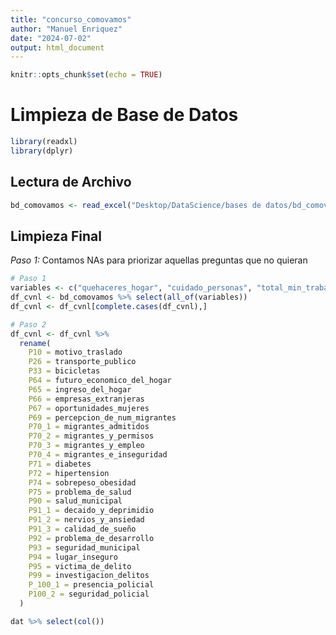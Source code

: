 ```yaml
---
title: "concurso_comovamos"
author: "Manuel Enriquez"
date: "2024-07-02"
output: html_document
---
```


```r
knitr::opts_chunk$set(echo = TRUE)
```

# Limpieza de Base de Datos
```r
library(readxl)
library(dplyr)
```

## Lectura de Archivo
```r
bd_comovamos <- read_excel("Desktop/DataScience/bases de datos/bd_comovamos.xlsx", sheet = "eav2023")
```
## Limpieza Final

*Paso 1:* Contamos NAs para priorizar aquellas preguntas que no quieran 

```r
# Paso 1
variables <- c("quehaceres_hogar", "cuidado_personas", "total_min_trabajo_rem_y_norem","P10","P26","P34","P38_1", "P38_2", "P38_3", "P38_4", "P38_5", "P38_6", "P38_7", "P38_8", "P39","P40", "P41", "P42", "P46_1", "P46_2", "P46_3", "P46_4","P46_5", "P47", "P48", "P49", "P50", "P51", "P52_1", "P52_2", "P52_3", "P52_4","P52_5", "P53", "P54_1", "P54_2", "P54_3", "P54_4", "P54_5", "P54_6", "P55_1","P55_2", "P55_3", "P55_4", "P58", "P59", "P60","P63", "P64", "P65", "P66", "P67","P68_16","P69", "P70_1", "P70_2", "P70_3", "P70_4","P71", "P72", "P74", "P75","P90", "P91_1", "P91_2","P91_3", "al_menos_un_problema_mental", "P92", "P93", "P94", "P95","P99", "P100_1", "P100_2")
df_cvnl <- bd_comovamos %>% select(all_of(variables))
df_cvnl <- df_cvnl[complete.cases(df_cvnl),]

# Paso 2
df_cvnl <- df_cvnl %>%
  rename(
    P10 = motivo_traslado
    P26 = transporte_publico
    P33 = bicicletas
    P64 = futuro_economico_del_hogar
    P65 = ingreso_del_hogar
    P66 = empresas_extranjeras
    P67 = oportunidades_mujeres
    P69 = percepcion_de_num_migrantes
    P70_1 = migrantes_admitidos
    P70_2 = migrantes_y_permisos
    P70_3 = migrantes_y_empleo
    P70_4 = migrantes_e_inseguridad
    P71 = diabetes
    P72 = hipertension
    P74 = sobrepeso_obesidad
    P75 = problema_de_salud
    P90 = salud_municipal
    P91_1 = decaido_y_deprimidio
    P91_2 = nervios_y_ansiedad
    P91_3 = calidad_de_sueño
    P92 = problema_de_desarrollo
    P93 = seguridad_municipal
    P94 = lugar_inseguro
    P95 = victima_de_delito
    P99 = investigacion_delitos
    P_100_1 = presencia_policial
    P100_2 = seguridad_policial
  )
```

```r
dat %>% select(col())
```


